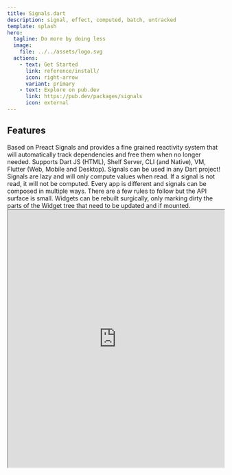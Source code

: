 ```yaml
---
title: Signals.dart
description: signal, effect, computed, batch, untracked
template: splash
hero:
  tagline: Do more by doing less
  image:
    file: ../../assets/logo.svg
  actions:
    - text: Get Started
      link: reference/install/
      icon: right-arrow
      variant: primary
    - text: Explore on pub.dev
      link: https://pub.dev/packages/signals
      icon: external
---
```


## Features

<CardGrid stagger>
	<Card title="Fine grained reactivity" icon="pencil">
		Based on Preact Signals and provides a fine grained reactivity system that will automatically track dependencies and free them when no longer needed.
	</Card>
	<Card title="100% Dart Native" icon="forward-slash">
		Supports Dart JS (HTML), Shelf Server, CLI (and Native), VM, Flutter (Web, Mobile and Desktop). Signals can be used in any Dart project!
	</Card>
	<Card title="Lazy evaluation" icon="approve-check">
		Signals are lazy and will only compute values when read. If a signal is not read, it will not be computed.
	</Card>
	<Card title="Flexible API" icon="puzzle">
		Every app is different and signals can be composed in multiple ways. There are a few rules to follow but the API surface is small.
	</Card>
	<Card title="Surgical Rendering" icon="star">
		Widgets can be rebuilt surgically, only marking dirty the parts of the Widget tree that need to be updated and if mounted.
	</Card>
</CardGrid>

<style>
  iframe {
    width: 100%;
    height: 600px;
  }
</style>

<iframe src="https://dartpad.dev/?id=1b2f58d30c33ee2ee5c5a159b8867861?theme=dark"></iframe>
